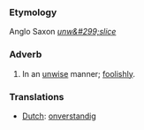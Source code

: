 ===Etymology===
Anglo Saxon ''[[unw&#299;slice]]''
===Adverb===
#In an [[unwise]] manner; [[foolishly]].

===Translations===
*[[Dutch]]: [[onverstandig]]